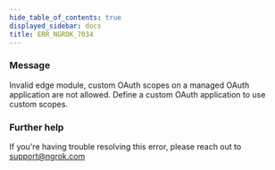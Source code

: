 ```yaml
---
hide_table_of_contents: true
displayed_sidebar: docs
title: ERR_NGROK_7034
---
```


### Message

Invalid edge module, custom OAuth scopes on a managed OAuth application are not allowed. Define a custom OAuth application to use custom scopes.

### Further help

If you're having trouble resolving this error, please reach out to [support@ngrok.com](mailto:support@ngrok.com?subject=Help%20with%20ERR_NGROK_7034)
